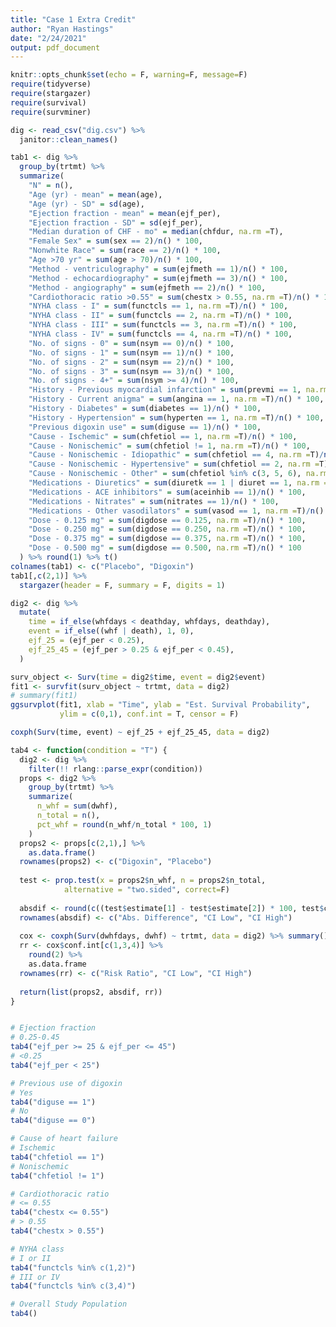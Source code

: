 ```yaml
---
title: "Case 1 Extra Credit"
author: "Ryan Hastings"
date: "2/24/2021"
output: pdf_document
---
```


```r
knitr::opts_chunk$set(echo = F, warning=F, message=F)
require(tidyverse)
require(stargazer)
require(survival)
require(survminer)
```

```r
dig <- read_csv("dig.csv") %>% 
  janitor::clean_names()
```

```r
tab1 <- dig %>% 
  group_by(trtmt) %>% 
  summarize(
    "N" = n(),
    "Age (yr) - mean" = mean(age),
    "Age (yr) - SD" = sd(age),
    "Ejection fraction - mean" = mean(ejf_per),
    "Ejection fraction - SD" = sd(ejf_per),
    "Median duration of CHF - mo" = median(chfdur, na.rm =T),
    "Female Sex" = sum(sex == 2)/n() * 100,
    "Nonwhite Race" = sum(race == 2)/n() * 100,
    "Age >70 yr" = sum(age > 70)/n() * 100,
    "Method - ventriculography" = sum(ejfmeth == 1)/n() * 100,
    "Method - echocardiography" = sum(ejfmeth == 3)/n() * 100,
    "Method - angiography" = sum(ejfmeth == 2)/n() * 100,
    "Cardiothoracic ratio >0.55" = sum(chestx > 0.55, na.rm =T)/n() * 100,
    "NYHA class - I" = sum(functcls == 1, na.rm =T)/n() * 100,
    "NYHA class - II" = sum(functcls == 2, na.rm =T)/n() * 100,
    "NYHA class - III" = sum(functcls == 3, na.rm =T)/n() * 100,
    "NYHA class - IV" = sum(functcls == 4, na.rm =T)/n() * 100,
    "No. of signs - 0" = sum(nsym == 0)/n() * 100,
    "No. of signs - 1" = sum(nsym == 1)/n() * 100,
    "No. of signs - 2" = sum(nsym == 2)/n() * 100,
    "No. of signs - 3" = sum(nsym == 3)/n() * 100,
    "No. of signs - 4+" = sum(nsym >= 4)/n() * 100,
    "History - Previous myocardial infarction" = sum(prevmi == 1, na.rm =T)/n() * 100,
    "History - Current anigma" = sum(angina == 1, na.rm =T)/n() * 100,
    "History - Diabetes" = sum(diabetes == 1)/n() * 100,
    "History - Hypertension" = sum(hyperten == 1, na.rm =T)/n() * 100,
    "Previous digoxin use" = sum(diguse == 1)/n() * 100,
    "Cause - Ischemic" = sum(chfetiol == 1, na.rm =T)/n() * 100,
    "Cause - Nonischemic" = sum(chfetiol != 1, na.rm =T)/n() * 100,
    "Cause - Nonischemic - Idiopathic" = sum(chfetiol == 4, na.rm =T)/n() * 100,
    "Cause - Nonischemic - Hypertensive" = sum(chfetiol == 2, na.rm =T)/n() * 100,
    "Cause - Nonischemic - Other" = sum(chfetiol %in% c(3, 5, 6), na.rm =T)/n() * 100,
    "Medications - Diuretics" = sum(diuretk == 1 | diuret == 1, na.rm =T)/n() * 100,
    "Medications - ACE inhibitors" = sum(aceinhib == 1)/n() * 100,
    "Medications - Nitrates" = sum(nitrates == 1)/n() * 100,
    "Medications - Other vasodilators" = sum(vasod == 1, na.rm =T)/n() * 100,
    "Dose - 0.125 mg" = sum(digdose == 0.125, na.rm =T)/n() * 100,
    "Dose - 0.250 mg" = sum(digdose == 0.250, na.rm =T)/n() * 100,
    "Dose - 0.375 mg" = sum(digdose == 0.375, na.rm =T)/n() * 100,
    "Dose - 0.500 mg" = sum(digdose == 0.500, na.rm =T)/n() * 100
  ) %>% round(1) %>% t()
colnames(tab1) <- c("Placebo", "Digoxin")
tab1[,c(2,1)] %>% 
  stargazer(header = F, summary = F, digits = 1)
```


```r
dig2 <- dig %>% 
  mutate(
    time = if_else(whfdays < deathday, whfdays, deathday),
    event = if_else((whf | death), 1, 0),
    ejf_25 = (ejf_per < 0.25),
    ejf_25_45 = (ejf_per > 0.25 & ejf_per < 0.45),
  )

surv_object <- Surv(time = dig2$time, event = dig2$event)
fit1 <- survfit(surv_object ~ trtmt, data = dig2)
# summary(fit1)
ggsurvplot(fit1, xlab = "Time", ylab = "Est. Survival Probability",
           ylim = c(0,1), conf.int = T, censor = F)

coxph(Surv(time, event) ~ ejf_25 + ejf_25_45, data = dig2) 
```

```r

tab4 <- function(condition = "T") {
  dig2 <- dig %>% 
    filter(!! rlang::parse_expr(condition))
  props <- dig2 %>% 
    group_by(trtmt) %>% 
    summarize(
      n_whf = sum(dwhf),
      n_total = n(),
      pct_whf = round(n_whf/n_total * 100, 1)
    )
  props2 <- props[c(2,1),] %>% 
    as.data.frame()
  rownames(props2) <- c("Digoxin", "Placebo")
  
  test <- prop.test(x = props2$n_whf, n = props2$n_total,
            alternative = "two.sided", correct=F)
  
  absdif <- round(c((test$estimate[1] - test$estimate[2]) * 100, test$conf.int * 100), 1) %>% as.data.frame()
  rownames(absdif) <- c("Abs. Difference", "CI Low", "CI High")
  
  cox <- coxph(Surv(dwhfdays, dwhf) ~ trtmt, data = dig2) %>% summary()
  rr <- cox$conf.int[c(1,3,4)] %>% 
    round(2) %>% 
    as.data.frame
  rownames(rr) <- c("Risk Ratio", "CI Low", "CI High")
  
  return(list(props2, absdif, rr))
}


# Ejection fraction
# 0.25-0.45
tab4("ejf_per >= 25 & ejf_per <= 45")
# <0.25
tab4("ejf_per < 25")

# Previous use of digoxin
# Yes
tab4("diguse == 1")
# No
tab4("diguse == 0")

# Cause of heart failure
# Ischemic
tab4("chfetiol == 1")
# Nonischemic
tab4("chfetiol != 1")

# Cardiothoracic ratio
# <= 0.55
tab4("chestx <= 0.55")
# > 0.55
tab4("chestx > 0.55")

# NYHA class
# I or II
tab4("functcls %in% c(1,2)")
# III or IV
tab4("functcls %in% c(3,4)")

# Overall Study Population
tab4()
```


